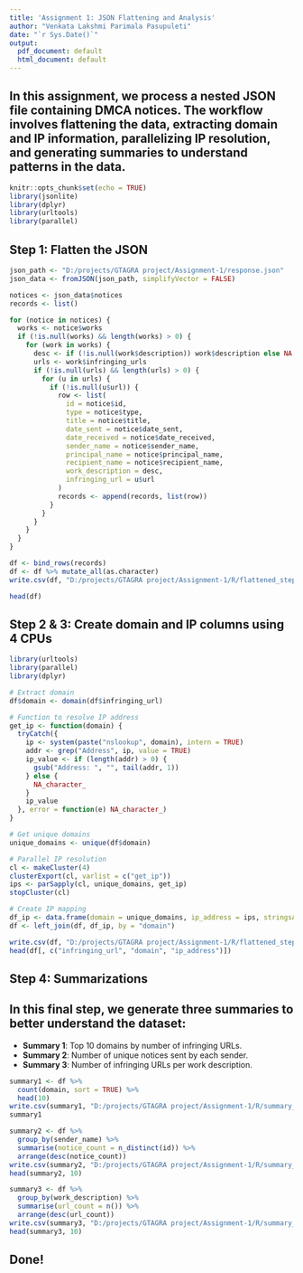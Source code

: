 ```yaml
---
title: 'Assignment 1: JSON Flattening and Analysis'
author: "Venkata Lakshmi Parimala Pasupuleti"
date: "`r Sys.Date()`"
output:
  pdf_document: default
  html_document: default
---
```


## In this assignment, we process a nested JSON file containing DMCA notices. The workflow involves flattening the data, extracting domain and IP information, parallelizing IP resolution, and generating summaries to understand patterns in the data.


```r
knitr::opts_chunk$set(echo = TRUE)
library(jsonlite)
library(dplyr)
library(urltools)
library(parallel)
```

## Step 1: Flatten the JSON

```r
json_path <- "D:/projects/GTAGRA project/Assignment-1/response.json"
json_data <- fromJSON(json_path, simplifyVector = FALSE)

notices <- json_data$notices
records <- list()

for (notice in notices) {
  works <- notice$works
  if (!is.null(works) && length(works) > 0) {
    for (work in works) {
      desc <- if (!is.null(work$description)) work$description else NA
      urls <- work$infringing_urls
      if (!is.null(urls) && length(urls) > 0) {
        for (u in urls) {
          if (!is.null(u$url)) {
            row <- list(
              id = notice$id,
              type = notice$type,
              title = notice$title,
              date_sent = notice$date_sent,
              date_received = notice$date_received,
              sender_name = notice$sender_name,
              principal_name = notice$principal_name,
              recipient_name = notice$recipient_name,
              work_description = desc,
              infringing_url = u$url
            )
            records <- append(records, list(row))
          }
        }
      }
    }
  }
}

df <- bind_rows(records)
df <- df %>% mutate_all(as.character)
write.csv(df, "D:/projects/GTAGRA project/Assignment-1/R/flattened_step1_R.csv", row.names = FALSE, fileEncoding = "UTF-8")

head(df)
```

## Step 2 & 3: Create domain and IP columns using 4 CPUs

```r
library(urltools)
library(parallel)
library(dplyr)

# Extract domain
df$domain <- domain(df$infringing_url)

# Function to resolve IP address
get_ip <- function(domain) {
  tryCatch({
    ip <- system(paste("nslookup", domain), intern = TRUE)
    addr <- grep("Address", ip, value = TRUE)
    ip_value <- if (length(addr) > 0) {
      gsub("Address: ", "", tail(addr, 1))
    } else {
      NA_character_
    }
    ip_value
  }, error = function(e) NA_character_)
}

# Get unique domains
unique_domains <- unique(df$domain)

# Parallel IP resolution
cl <- makeCluster(4)
clusterExport(cl, varlist = c("get_ip"))
ips <- parSapply(cl, unique_domains, get_ip)
stopCluster(cl)

# Create IP mapping
df_ip <- data.frame(domain = unique_domains, ip_address = ips, stringsAsFactors = FALSE)
df <- left_join(df, df_ip, by = "domain")

write.csv(df, "D:/projects/GTAGRA project/Assignment-1/R/flattened_step2-3_R.csv", row.names = FALSE, fileEncoding = "UTF-8")
head(df[, c("infringing_url", "domain", "ip_address")])
```

## Step 4: Summarizations
## In this final step, we generate three summaries to better understand the dataset:
- **Summary 1**: Top 10 domains by number of infringing URLs.
- **Summary 2**: Number of unique notices sent by each sender.
- **Summary 3**: Number of infringing URLs per work description.


```r
summary1 <- df %>%
  count(domain, sort = TRUE) %>%
  head(10)
write.csv(summary1, "D:/projects/GTAGRA project/Assignment-1/R/summary_urls_per_domain_R.csv", row.names = FALSE, fileEncoding = "UTF-8")
summary1

summary2 <- df %>%
  group_by(sender_name) %>%
  summarise(notice_count = n_distinct(id)) %>%
  arrange(desc(notice_count))
write.csv(summary2, "D:/projects/GTAGRA project/Assignment-1/R/summary_notices_per_sender_R.csv", row.names = FALSE, fileEncoding = "UTF-8")
head(summary2, 10)

summary3 <- df %>%
  group_by(work_description) %>%
  summarise(url_count = n()) %>%
  arrange(desc(url_count))
write.csv(summary3, "D:/projects/GTAGRA project/Assignment-1/R/summary_urls_per_work_R.csv", row.names = FALSE, fileEncoding = "UTF-8")
head(summary3, 10)
```

## Done!

